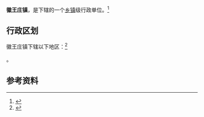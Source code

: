 {{中国乡级行政区|37/14/21/104/000}}

'''徽王庄镇'''，是{{PRC admin/fullname|37/14/21/104/000|3}}下辖的一个[[乡镇|乡镇]]级行政单位。<ref>{{PRC admin/ref sgc|{{PRC admin/parent|37/14/21/104/000}}}}</ref>

== 行政区划 ==

徽王庄镇下辖以下地区：<ref>{{PRC admin/ref sgc|37/14/21/104/000}}</ref>

{{PRC admin/children|37/14/21/104/000}}。

== 参考资料 ==

{{reflist}}

{{行政区划小作品}}
{{PRC admin/navcat|37/14/21/104/000}}